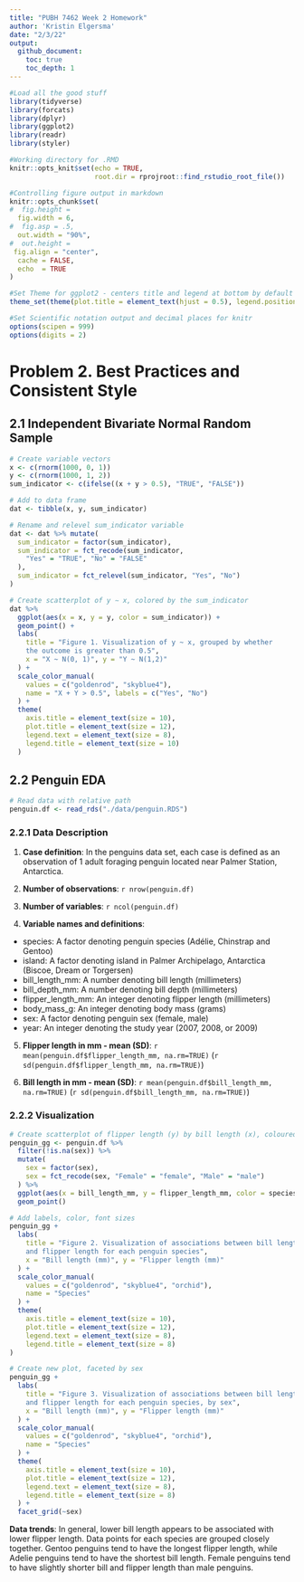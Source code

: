 ```yaml
---
title: "PUBH 7462 Week 2 Homework"
author: 'Kristin Elgersma'
date: "2/3/22"
output: 
  github_document:
    toc: true
    toc_depth: 1
---
```


```r
#Load all the good stuff
library(tidyverse)
library(forcats)
library(dplyr)
library(ggplot2)
library(readr)
library(styler)

#Working directory for .RMD
knitr::opts_knit$set(echo = TRUE,
                     root.dir = rprojroot::find_rstudio_root_file())

#Controlling figure output in markdown
knitr::opts_chunk$set(
#  fig.height =   
  fig.width = 6,
#  fig.asp = .5,
  out.width = "90%",
#  out.height = 
 fig.align = "center",
  cache = FALSE,
  echo  = TRUE
)

#Set Theme for ggplot2 - centers title and legend at bottom by default
theme_set(theme(plot.title = element_text(hjust = 0.5), legend.position = "bottom"))

#Set Scientific notation output and decimal places for knitr
options(scipen = 999)
options(digits = 2)
```

# Problem 2. Best Practices and Consistent Style

## 2.1 Independent Bivariate Normal Random Sample

```r

# Create variable vectors
x <- c(rnorm(1000, 0, 1))
y <- c(rnorm(1000, 1, 2))
sum_indicator <- c(ifelse((x + y > 0.5), "TRUE", "FALSE"))

# Add to data frame
dat <- tibble(x, y, sum_indicator)

# Rename and relevel sum_indicator variable
dat <- dat %>% mutate(
  sum_indicator = factor(sum_indicator),
  sum_indicator = fct_recode(sum_indicator,
    "Yes" = "TRUE", "No" = "FALSE"
  ),
  sum_indicator = fct_relevel(sum_indicator, "Yes", "No")
)

# Create scatterplot of y ∼ x, colored by the sum_indicator
dat %>%
  ggplot(aes(x = x, y = y, color = sum_indicator)) +
  geom_point() +
  labs(
    title = "Figure 1. Visualization of y ~ x, grouped by whether
    the outcome is greater than 0.5",
    x = "X ~ N(0, 1)", y = "Y ~ N(1,2)"
  ) +
  scale_color_manual(
    values = c("goldenrod", "skyblue4"),
    name = "X + Y > 0.5", labels = c("Yes", "No")
  ) +
  theme(
    axis.title = element_text(size = 10), 
    plot.title = element_text(size = 12),
    legend.text = element_text(size = 8), 
    legend.title = element_text(size = 10)
  )
```

## 2.2 Penguin EDA

```r

# Read data with relative path
penguin.df <- read_rds("./data/penguin.RDS")
```

### 2.2.1 Data Description

1.  **Case definition**: In the penguins data set, each case is defined as an observation of 1 adult foraging penguin located near Palmer Station, Antarctica.

2.  **Number of observations**: `r nrow(penguin.df)`

3.  **Number of variables**: `r ncol(penguin.df)`

4.  **Variable names and definitions**:

-   species: A factor denoting penguin species (Adélie, Chinstrap and Gentoo)
-   island: A factor denoting island in Palmer Archipelago, Antarctica (Biscoe, Dream or Torgersen)
-   bill_length_mm: A number denoting bill length (millimeters)
-   bill_depth_mm: A number denoting bill depth (millimeters)
-   flipper_length_mm: An integer denoting flipper length (millimeters)
-   body_mass_g: An integer denoting body mass (grams)
-   sex: A factor denoting penguin sex (female, male)
-   year: An integer denoting the study year (2007, 2008, or 2009)

5.  **Flipper length in mm - mean (SD)**: `r mean(penguin.df$flipper_length_mm, na.rm=TRUE)` (`r sd(penguin.df$flipper_length_mm, na.rm=TRUE)`)

6.  **Bill length in mm - mean (SD)**: `r mean(penguin.df$bill_length_mm, na.rm=TRUE)` (`r sd(penguin.df$bill_length_mm, na.rm=TRUE)`)

### 2.2.2 Visualization

```r

# Create scatterplot of flipper length (y) by bill length (x), coloured by species
penguin_gg <- penguin.df %>%
  filter(!is.na(sex)) %>%
  mutate(
    sex = factor(sex),
    sex = fct_recode(sex, "Female" = "female", "Male" = "male")
  ) %>%
  ggplot(aes(x = bill_length_mm, y = flipper_length_mm, color = species, na.rm = TRUE)) +
  geom_point()

# Add labels, color, font sizes
penguin_gg +
  labs(
    title = "Figure 2. Visualization of associations between bill length 
    and flipper length for each penguin species",
    x = "Bill length (mm)", y = "Flipper length (mm)"
  ) +
  scale_color_manual(
    values = c("goldenrod", "skyblue4", "orchid"),
    name = "Species"
  ) +
  theme(
    axis.title = element_text(size = 10), 
    plot.title = element_text(size = 12), 
    legend.text = element_text(size = 8), 
    legend.title = element_text(size = 8)
)
```

```r

# Create new plot, faceted by sex
penguin_gg +
  labs(
    title = "Figure 3. Visualization of associations between bill length 
    and flipper length for each penguin species, by sex",
    x = "Bill length (mm)", y = "Flipper length (mm)"
  ) +
  scale_color_manual(
    values = c("goldenrod", "skyblue4", "orchid"),
    name = "Species"
  ) +
  theme(
    axis.title = element_text(size = 10), 
    plot.title = element_text(size = 12), 
    legend.text = element_text(size = 8), 
    legend.title = element_text(size = 8)
  ) +
  facet_grid(~sex)
```

**Data trends**: In general, lower bill length appears to be associated with lower flipper length. Data points for each species are grouped closely together. Gentoo penguins tend to have the longest flipper length, while Adelie penguins tend to have the shortest bill length. Female penguins tend to have slightly shorter bill and flipper length than male penguins.
